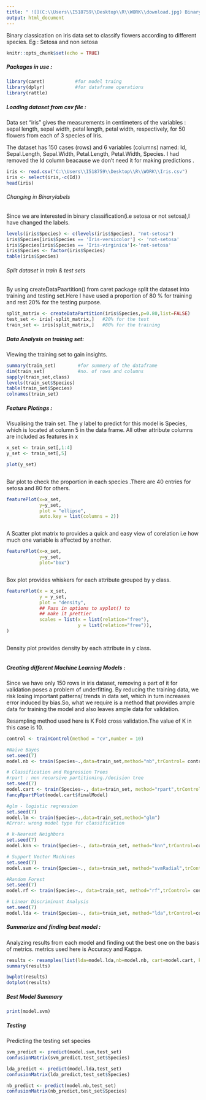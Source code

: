 ```yaml
---
title: " ![](C:\\Users\\I518759\\Desktop\\R\\WORK\\download.jpg) Binary Classification Iris" 
output: html_document
---
```


Binary  classication on iris data set to classify flowers according to different species.
Eg : Setosa and non setosa
```r
knitr::opts_chunk$set(echo = TRUE)
```
##### Packages in use :
```r
library(caret)           #for model traing
library(dplyr)           #for dataframe operations
library(rattle)
```
##### Loading dataset from csv file :
Data set “iris” gives the measurements in centimeters of the variables : 
sepal length, 
sepal width, 
petal length,
petal width, 
respectively, for 50 flowers from each of 3 species of Iris. 

The dataset has 150 cases (rows) and 6  variables (columns) named: Id, Sepal.Length, Sepal.Width, Petal.Length, Petal.Width, Species.
I had removed the Id column beacause we don't need it for making predictions .
```r
iris <- read.csv("C:\\Users\\I518759\\Desktop\\R\\WORK\\Iris.csv")
iris <- select(iris,-c(Id)) 
head(iris)
```
###### Changing in Binarylabels
Since we are interested in binary classification(i.e setosa or not setosa),I have changed the labels.
```r
levels(iris$Species) <- c(levels(iris$Species), "not-setosa")
iris$Species[iris$Species == 'Iris-versicolor'] <- 'not-setosa'
iris$Species[iris$Species == 'Iris-virginica']<-'not-setosa'
iris$Species <- factor(iris$Species)
table(iris$Species)
```
###### Split dataset in train & test sets
By using createDataPaartition() from caret package split the dataset into training and testing set.Here I have used a proportion of 80 % for training and rest 20% for the testing purpose.
```r
split_matrix <- createDataPartition(iris$Species,p=0.80,list=FALSE)
test_set <- iris[-split_matrix,]   #20% for the test
train_set <- iris[split_matrix,]   #80% for the training
```
##### Data Analysis on training set: 
Viewing the training set to gain insights.
```r
summary(train_set)        #for summery of the dataframe
dim(train_set)            #no. of rows and columns
sapply(train_set,class)
levels(train_set$Species)
table(train_set$Species)
colnames(train_set)
```
##### Feature Plotings :
Visualising the train set.
The y label to predict for this model is Species, which is located at column 5 in the data frame.
All other attribute columns are included as features in x
```r
x_set <- train_set[,1:4]
y_set <- train_set[,5]

plot(y_set)
```
```r
```
Bar plot to check the proportion in each species .There are 40 entries for setosa and 80 for others.
```r
featurePlot(x=x_set,
            y=y_set, 
            plot = "ellipse",
            auto.key = list(columns = 2))
```
```r
```
A Scatter plot matrix to provides a quick and easy view of corelation i.e how much one variable is affected by another. 
```r
featurePlot(x=x_set,
            y=y_set,
            plot="box")
```
```r
```
Box plot provides whiskers for each attribute grouped by y class.
```r
featurePlot(x = x_set, 
            y = y_set,
            plot = "density", 
            ## Pass in options to xyplot() to 
            ## make it prettier
            scales = list(x = list(relation="free"), 
                          y = list(relation="free")), 
)
```
```r
```
Density plot provides density by each attribute in y class.
```r
```
##### Creating different Machine Learning Models :
Since we have only 150 rows in iris dataset, removing a part of it for validation poses a problem of underfitting. By reducing the training data, we risk losing important patterns/ trends in data set, which in turn increases error induced by bias.So, what we require is a method that provides ample data for training the model and also leaves ample data for validation.

Resampling method used here is K Fold cross validation.The value of K in this case is 10.
```r
control <- trainControl(method = "cv",number = 10)

#Naive Bayes
set.seed(7)
model.nb <- train(Species~.,data=train_set,method="nb",trControl= control)

# Classification and Regression Trees
#rpart : non recursive partitioning./decision tree
set.seed(7)
model.cart <- train(Species~., data=train_set, method="rpart",trControl=control)
fancyRpartPlot(model.cart$finalModel)

#glm - logistic regression
set.seed(7)
model.lm <- train(Species~.,data=train_set,method="glm")
#Error: wrong model type for classification

# k-Nearest Neighbors
set.seed(7)
model.knn <- train(Species~., data=train_set, method="knn",trControl=control)

# Support Vector Machines
set.seed(7)
model.svm <- train(Species~., data=train_set, method="svmRadial",trControl=control)

#Random Forest
set.seed(7)
model.rf <- train(Species~., data=train_set, method="rf",trControl= control)

# Linear Discriminant Analysis
set.seed(7)
model.lda <- train(Species~., data=train_set, method="lda",trControl=control)
```
##### Summerize and finding best model :
Analyzing results from each model and finding out the best one on the basis of metrics.
metrics used here is Accuracy and Kappa.
```r
results <- resamples(list(lda=model.lda,nb=model.nb, cart=model.cart, knn=model.knn, svm=model.svm, rf=model.rf))
summary(results)

bwplot(results)
dotplot(results)
```
##### Best Model Summary

```r
print(model.svm)
```
##### Testing
Predicting the testing set species 
```r
svm_predict <- predict(model.svm,test_set)
confusionMatrix(svm_predict,test_set$Species)

lda_predict <- predict(model.lda,test_set)
confusionMatrix(lda_predict,test_set$Species)

nb_predict <- predict(model.nb,test_set)
confusionMatrix(nb_predict,test_set$Species)

```